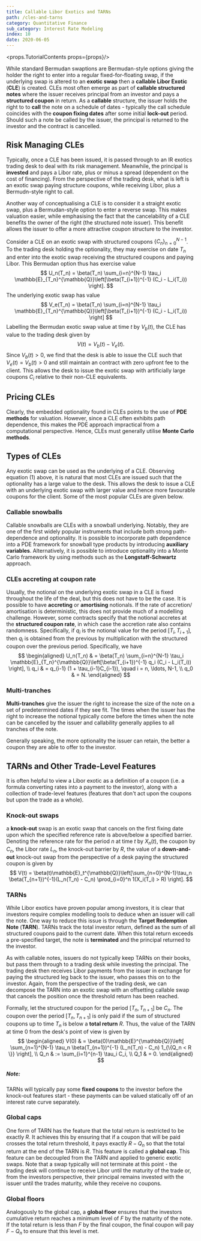 ```yaml
---
title: Callable Libor Exotics and TARNs
path: /cles-and-tarns
category: Quantitative Finance
sub_category: Interest Rate Modeling
index: 10
date: 2020-06-05
---
```


<props.TutorialContents props={props}/>

While standard Bermudan swaptions are Bermudan-style options giving the holder the right to enter into a regular 
fixed-for-floating swap, if the underlying swap is altered to an **exotic swap** then a **callable Libor Exotic** 
(**CLE**) is created. CLEs most often emerge as part of **callable structured notes** where the issuer receives 
principal from an investor and pays a **structured coupon** in return. As a **callable** structure, the issuer holds 
the right to to **call** the note on a schedule of dates - typically the call schedule coincides with the 
**coupon fixing dates** after some initial **lock-out** period. Should such a note be called by the issuer, the 
principal is returned to the investor and the contract is cancelled.

## Risk Managing CLEs
Typically, once a CLE has been issued, it is passed through to an IR exotics trading desk to deal with its risk 
management. Meanwhile, the principal is **invested** and pays a Libor rate, plus or minus a spread (dependent on the 
cost of financing). From the perspective of the trading desk, what is left is an exotic swap paying structure coupons, 
while receiving Libor, plus a Bermudn-style right to call.

Another way of conceptualising a CLE is to consider it a straight exotic swap, plus a Bermudan-style option to enter a 
reverse swap. This makes valuation easier, while emphasising the fact that the cancelability of a CLE benefits the 
owner of the right (the structured note issuer). This benefit allows the issuer to offer a more attractive coupon 
structure to the investor.

Consider a CLE on an exotic swap with structured coupons $\{C_n\}_{n=0}^{N-1}$. To the trading desk holding the 
optionality, they may exercise on date $T_n$ and enter into the exotic swap receiving the structured coupons and paying 
Libor. This Bermudan option thus has exercise value
$$
    U_n(T_n) = \beta(T_n) \sum_{i=n}^{N-1} \tau_i \mathbb{E}_{T_n}^{\mathbb{Q}}\left[\beta(T_{i+1})^{-1} (C_i - L_i(T_i)) \right].
$$
The underlying exotic swap has value
$$
    V_e(T_n) = \beta(T_n) \sum_{i=n}^{N-1} \tau_i \mathbb{E}_{T_n}^{\mathbb{Q}}\left[\beta(T_{i+1})^{-1} (C_i - L_i(T_i)) \right]
$$
Labelling the Bermudan exotic swap value at time $t$ by $V_b(t)$, the CLE has value to the trading desk given by
$$
    V(t) = V_b(t) - V_e(t). \tag{1}
$$
Since $V_b(t) > 0$, we find that the desk is able to issue the CLE such that $V_e(t) = V_b(t) > 0$ and still maintain 
an contract with zero upfront fee to the client. This allows the desk to issue the exotic swap with artificially large 
coupons $C_i$ relative to their non-CLE equivalents.
## Pricing CLEs
Clearly, the embedded optionality found in CLEs points to the use of **PDE methods** for valuation. However, since a 
CLE often exhibits path dependence, this makes the PDE approach impractical from a computational perspective. Hence, 
CLEs must generally utilise **Monte Carlo methods**.

## Types of CLEs
Any exotic swap can be used as the underlying of a CLE. Observing equation (1) above, it is natural that most CLEs are 
issued such that the optionality has a large value to the desk. This allows the desk to issue a CLE with an underlying 
exotic swap with larger value and hence more favourable coupons for the client. Some of the most popular CLEs are given 
below.

### Callable snowballs
Callable snowballs are CLEs with a snowball underlying. Notably, they are one of the first widely popular instruments 
that include both strong path-dependence and optionality. It is possible to incorporate path dependence into a PDE 
framework for snowball type products by introducing **auxiliary variables**. Alternatively, it is possible to introduce 
optionality into a Monte Carlo framework by using methods such as the **Longstaff-Schwartz** approach.

### CLEs accreting at coupon rate
Usually, the notional on the underlying exotic swap in a CLE is fixed throughout the life of the deal, but this does 
not have to be the case. It is possible to have **accreting** or **amortising** notionals. If the rate of accretion/
amortisation is deterministic, this does not provide much of a modelling challenge. However, some contracts specify 
that the notional accretes at the **structured coupon rate**, in which case the accretion rate also contains 
randomness. Specifically, if $q_i$ is the notional value for the period $[T_i, T_{i+1}]$, then $q_i$ is obtained from 
the previous by multiplication with the structured coupon over the previous period. Specifically, we have
$$
    \begin{aligned}
        U_n(T_n) 
        & = \beta(T_n) \sum_{i=n}^{N-1} \tau_i \mathbb{E}_{T_n}^{\mathbb{Q}}\left[\beta(T_{i+1})^{-1} q_i (C_i - L_i(T_i)) \right], \\
        q_i & = q_{i-1} (1 + \tau_{i-1}C_{i-1}), \quad i = n, \ldots, N-1, \\
        q_0 & = N.
    \end{aligned}
$$

### Multi-tranches
**Multi-tranches** give the issuer the right to increase the size of the note on a set of predetermined dates if they 
see fit. The times when the issuer has the right to increase the notional typically come before the times when the note 
can be cancelled by the issuer and callability generally applies to all tranches of the note.

Generally speaking, the more optionality the issuer can retain, the better a coupon they are able to offer to the 
investor.

## TARNs and Other Trade-Level Features
It is often helpful to view a Libor exotic as a definition of a coupon (i.e. a formula converting rates into a payment 
to the investor), along with a collection of trade-level features (features that don't act upon the coupons but upon 
the trade as a whole).

### Knock-out swaps
a **knock-out** swap is an exotic swap that cancels on the first fixing date upon which the specified reference rate is 
above/below a specified barrier. Denoting the reference rate for the period $n$ at time $t$ by $X_n(t)$, the coupon by 
$C_n$, the Libor rate $L_n$, the knock-out barrier by $R$, the value of a **down-and-out** knock-out swap from the 
perspective of a desk paying the structured coupon is given by
$$
    V(t) = \beta(t)\mathbb{E}_t^{\mathbb{Q}}\left[\sum_{n=0}^{N-1}\tau_n \beta(T_{n+1})^{-1}(L_n(T_n) - C_n) \prod_{i=0}^n 1(X_i(T_i) > R) \right].
$$

### TARNs
While Libor exotics have proven popular among investors, it is clear that investors require complex modelling tools to 
deduce when an issuer will call the note. One way to reduce this issue is through the **Target Redemption Note** 
(**TARN**). TARNs track the total investor return, defined as the sum of all structured coupons paid to the current 
date. When this total return exceeds a pre-specified target, the note is **terminated** and the principal returned to 
the investor.

As with callable notes, issuers do not typically keep TARNs on their books, but pass them through to a trading desk 
while investing the principal. The trading desk then receives Libor payments from the issuer in exchange for paying the 
structured leg back to the issuer, who passes this on to the investor. Again, from the perspective of the trading desk, 
we can decompose the TARN into an exotic swap with an offsetting callable swap that cancels the position once the 
threshold return has been reached.

Formally, let the structured coupon for the period $[T_n, T_{n+1}]$ be $C_n$. The coupon over the period 
$[T_n, T_{n+1}]$ is only paid if the sum of structured coupons up to time $T_n$ is below a **total return** $R$. Thus, 
the value of the TARN at time $0$ from the desk's point of view is given by
$$
    \begin{aligned}
        V(0) 
        & = \beta(0)\mathbb{E}^{\mathbb{Q}}\left[ \sum_{n=1}^{N-1} \tau_n \beta(T_{n+1})^{-1} (L_n(T_n) - C_n) 1_{\{Q_n < R \}} \right], \\
        Q_n & := \sum_{i=1}^{n-1} \tau_i C_i, \\
        Q_1 & = 0.
    \end{aligned}
$$

##### Note:
TARNs will typically pay some **fixed coupons** to the investor before the knock-out features start - these payments 
can be valued statically off of an interest rate curve separately.

### Global caps
One form of TARN has the feature that the total return is restricted to be exactly $R$. It achieves this by ensuring 
that if a coupon that will be paid crosses the total return threshold, it pays exactly $R - Q_n$ so that the total 
return at the end of the TARN is $R$. This feature is called a **global cap**. This feature can be decoupled from the 
TARN and applied to generic exotic swaps. Note that a swap typically will not terminate at this point - the trading 
desk will continue to receive Libor until the maturity of the trade or, from the investors perspective, their principal 
remains invested with the issuer until the trades maturity, while they receive no coupons.

### Global floors
Analogously to the global cap, a **global floor** ensures that the investors cumulative return reaches a minimum level 
of $F$ by the maturity of the note. If the total return is less than $F$ by the final coupon, the final coupon will pay 
$F - Q_n$ to ensure that this level is met.
